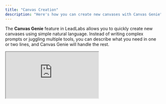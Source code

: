```yaml
---
title: "Canvas Creation"
description: "Here's how you can create new canvases with Canvas Genie"
---
```


The **Canvas Genie** feature in LeadLabs allows you to quickly create new canvases using simple natural language. Instead of writing complex prompts or juggling multiple tools, you can describe what you need in one or two lines, and Canvas Genie will handle the rest.

<iframe src="https://uppish-peacock.clueso.site/embed/99f28461-d991-48fa-a0f7-4e15039c0d5d" className="w-full aspect-video" />

---

## 1. Navigating to the Canvas Library

1. Go to any **profile** (your own or a prospect’s).
2. Click the **Insights** page and allow LeadLabs to load the initial data.
3. Select the **Canvas** tab (the fourth menu bar option).
4. You’ll land in the **Canvas Library**, where you can view existing canvases or create a new one.

---

## 2. Creating a New Canvas

- Click the **Create Canvas** button.
- You have two options:
  - **Use Canvas Genie** (recommended): Describe what you want in simple natural language, and LeadLabs will create a first draft canvas using its built-in intelligence.
  - **Start from scratch**: Skip Canvas Genie and manually build a canvas (best if you’re already skilled at writing prompts).

<Tip>
  While using Canvas Genie, specify as many details as possible (even if it's unstructured or raw) so that our Genie can create the best canvas for your needs.
</Tip>

---

## 3. How Canvas Genie Works

When you use Canvas Genie:

- Enter a short description of your workflow (See e.g., _“Spiced Discovery Framework”_ or \_“Video Script for LinkedIn” \_as shown).
- LeadLabs expands this into a detailed blueprint.
- It automatically selects the best AI models for different tasks (e.g., Perplexity for research, Claude for frameworks, GPT for writing).
- The process takes about **30–60 seconds** while LeadLabs pulls in your business goals, variables, and context.
- Once complete, you’ll have a fully generated first draft of your canvas.

---

## 4. Editing and Refining Your Canvas

- **Rewrite Prompts**: If a generated prompt isn’t what you want, click **Rewrite**, type your change in natural language, and LeadLabs will instantly update it.
- **Change Models**: If needed, select a different AI model from the dropdown. Each model includes a short description of its specialty to help you choose.
- **Add Variables**: Click **Add** to include dynamic variables such as _prospect name_. These variables will auto-populate in your workflow, keeping canvases flexible and scalable.

---

## 5. Example Canvases (Shown while creating a new Canvas)

Some popular use cases include:

- **Video Script Canvas**: Generate real-time scripts for social selling.
- **SPICED Discovery Framework**: Prepare for discovery meetings using the SPICED sales methodology.
- **Voice Note Canvas**: Create personalized voice notes to send directly to prospects.

---

## Why Use Canvas Genie?

- Create canvases in **seconds** using natural language.
- Automatically leverage the **right AI models** for the task.
- Save time by **rewriting and refining** with one click.
- Scale personalization with **dynamic variables**.

---

## Need some help?

We pride ourselves on our impeccable support. Drop us an email at [hello@leadlabs.app](mailto:hello@leadlabs.app) and we will get back ASAP.